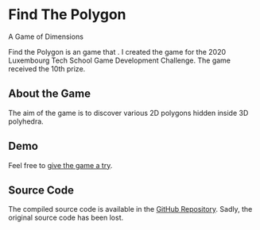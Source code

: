 # Find The Polygon

<p className="subtitle">A Game of Dimensions</p>

Find the Polygon is an game that . I created the game for the 2020 Luxembourg Tech School Game Development Challenge. The game received the 10th prize.

## About the Game

The aim of the game is to discover various 2D polygons hidden inside 3D polyhedra.

## Demo

Feel free to [give the game a try](https://ftp.nicob.dev).

## Source Code

The compiled source code is available in the [GitHub Repository](https://github.com/leon-liang/The-First-Martian). Sadly, the original source code has been lost.
